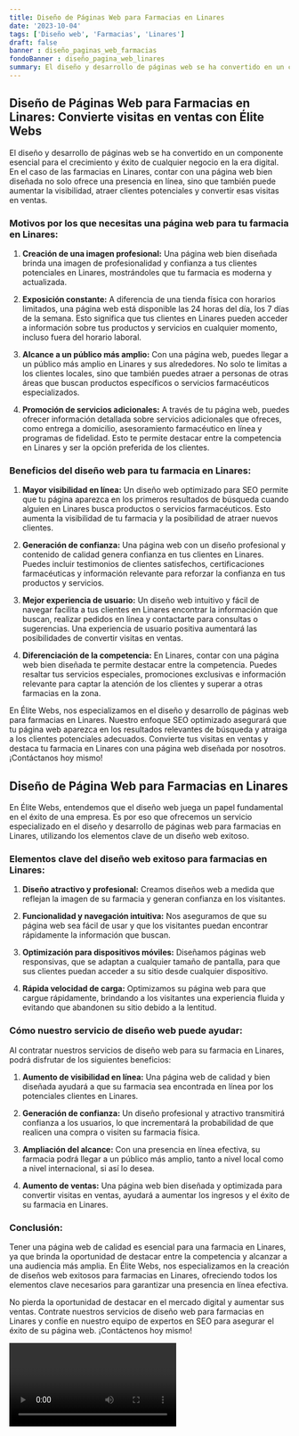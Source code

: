 ```yaml
---
title: Diseño de Páginas Web para Farmacias en Linares
date: '2023-10-04'
tags: ['Diseño web', 'Farmacias', 'Linares']
draft: false
banner : diseño_paginas_web_farmacias
fondoBanner : diseño_pagina_web_linares
summary: El diseño y desarrollo de páginas web se ha convertido en un componente esencial para el crecimiento y éxito de cualquier negocio en la era digital. En el caso de las farmacias en Linares, contar con una página web bien diseñada no solo ofrece una presencia en línea, sino que también puede aumentar la visibilidad, atraer clientes potenciales y convertir esas visitas en ventas.
---
```


## Diseño de Páginas Web para Farmacias en Linares: Convierte visitas en ventas con Élite Webs

El diseño y desarrollo de páginas web se ha convertido en un componente esencial para el crecimiento y éxito de cualquier negocio en la era digital. En el caso de las farmacias en Linares, contar con una página web bien diseñada no solo ofrece una presencia en línea, sino que también puede aumentar la visibilidad, atraer clientes potenciales y convertir esas visitas en ventas.

### Motivos por los que necesitas una página web para tu farmacia en Linares:

1. **Creación de una imagen profesional:** Una página web bien diseñada brinda una imagen de profesionalidad y confianza a tus clientes potenciales en Linares, mostrándoles que tu farmacia es moderna y actualizada.

2. **Exposición constante:** A diferencia de una tienda física con horarios limitados, una página web está disponible las 24 horas del día, los 7 días de la semana. Esto significa que tus clientes en Linares pueden acceder a información sobre tus productos y servicios en cualquier momento, incluso fuera del horario laboral.

3. **Alcance a un público más amplio:** Con una página web, puedes llegar a un público más amplio en Linares y sus alrededores. No solo te limitas a los clientes locales, sino que también puedes atraer a personas de otras áreas que buscan productos específicos o servicios farmacéuticos especializados.

4. **Promoción de servicios adicionales:** A través de tu página web, puedes ofrecer información detallada sobre servicios adicionales que ofreces, como entrega a domicilio, asesoramiento farmacéutico en línea y programas de fidelidad. Esto te permite destacar entre la competencia en Linares y ser la opción preferida de los clientes.

### Beneficios del diseño web para tu farmacia en Linares:

1. **Mayor visibilidad en línea:** Un diseño web optimizado para SEO permite que tu página aparezca en los primeros resultados de búsqueda cuando alguien en Linares busca productos o servicios farmacéuticos. Esto aumenta la visibilidad de tu farmacia y la posibilidad de atraer nuevos clientes.

2. **Generación de confianza:** Una página web con un diseño profesional y contenido de calidad genera confianza en tus clientes en Linares. Puedes incluir testimonios de clientes satisfechos, certificaciones farmacéuticas y información relevante para reforzar la confianza en tus productos y servicios.

3. **Mejor experiencia de usuario:** Un diseño web intuitivo y fácil de navegar facilita a tus clientes en Linares encontrar la información que buscan, realizar pedidos en línea y contactarte para consultas o sugerencias. Una experiencia de usuario positiva aumentará las posibilidades de convertir visitas en ventas.

4. **Diferenciación de la competencia:** En Linares, contar con una página web bien diseñada te permite destacar entre la competencia. Puedes resaltar tus servicios especiales, promociones exclusivas e información relevante para captar la atención de los clientes y superar a otras farmacias en la zona.

En Élite Webs, nos especializamos en el diseño y desarrollo de páginas web para farmacias en Linares. Nuestro enfoque SEO optimizado asegurará que tu página web aparezca en los resultados relevantes de búsqueda y atraiga a los clientes potenciales adecuados. Convierte tus visitas en ventas y destaca tu farmacia en Linares con una página web diseñada por nosotros. ¡Contáctanos hoy mismo!

<GifSeo />

<Cta />

## **Diseño de Página Web para Farmacias en Linares**

En Élite Webs, entendemos que el diseño web juega un papel fundamental en el éxito de una empresa. Es por eso que ofrecemos un servicio especializado en el diseño y desarrollo de páginas web para farmacias en Linares, utilizando los elementos clave de un diseño web exitoso. 

### **Elementos clave del diseño web exitoso para farmacias en Linares:**

1. **Diseño atractivo y profesional:** Creamos diseños web a medida que reflejan la imagen de su farmacia y generan confianza en los visitantes.

2. **Funcionalidad y navegación intuitiva:** Nos aseguramos de que su página web sea fácil de usar y que los visitantes puedan encontrar rápidamente la información que buscan.

3. **Optimización para dispositivos móviles:** Diseñamos páginas web responsivas, que se adaptan a cualquier tamaño de pantalla, para que sus clientes puedan acceder a su sitio desde cualquier dispositivo.

4. **Rápida velocidad de carga:** Optimizamos su página web para que cargue rápidamente, brindando a los visitantes una experiencia fluida y evitando que abandonen su sitio debido a la lentitud.

### **Cómo nuestro servicio de diseño web puede ayudar:**

Al contratar nuestros servicios de diseño web para su farmacia en Linares, podrá disfrutar de los siguientes beneficios:

1. **Aumento de visibilidad en línea:** Una página web de calidad y bien diseñada ayudará a que su farmacia sea encontrada en línea por los potenciales clientes en Linares.

2. **Generación de confianza:** Un diseño profesional y atractivo transmitirá confianza a los usuarios, lo que incrementará la probabilidad de que realicen una compra o visiten su farmacia física.

3. **Ampliación del alcance:** Con una presencia en línea efectiva, su farmacia podrá llegar a un público más amplio, tanto a nivel local como a nivel internacional, si así lo desea.

4. **Aumento de ventas:** Una página web bien diseñada y optimizada para convertir visitas en ventas, ayudará a aumentar los ingresos y el éxito de su farmacia en Linares.

### **Conclusión:**

Tener una página web de calidad es esencial para una farmacia en Linares, ya que brinda la oportunidad de destacar entre la competencia y alcanzar a una audiencia más amplia. En Élite Webs, nos especializamos en la creación de diseños web exitosos para farmacias en Linares, ofreciendo todos los elementos clave necesarios para garantizar una presencia en línea efectiva.

No pierda la oportunidad de destacar en el mercado digital y aumentar sus ventas. Contrate nuestros servicios de diseño web para farmacias en Linares y confíe en nuestro equipo de expertos en SEO para asegurar el éxito de su página web. ¡Contáctenos hoy mismo!

<Video />

<CtaBot job='Farmacias' city='Linares'/>

<Gmaps query='Linares+españa+maps' />